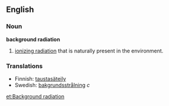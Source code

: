 ==English==
===Noun===
'''background radiation'''
# [[ionizing radiation]] that is naturally present in the environment.

===Translations===
*Finnish: [[taustasäteily]]
*Swedish: [[bakgrundsstrålning]] ''c''

{{Wikipedia}}

[[et:Background radiation]]